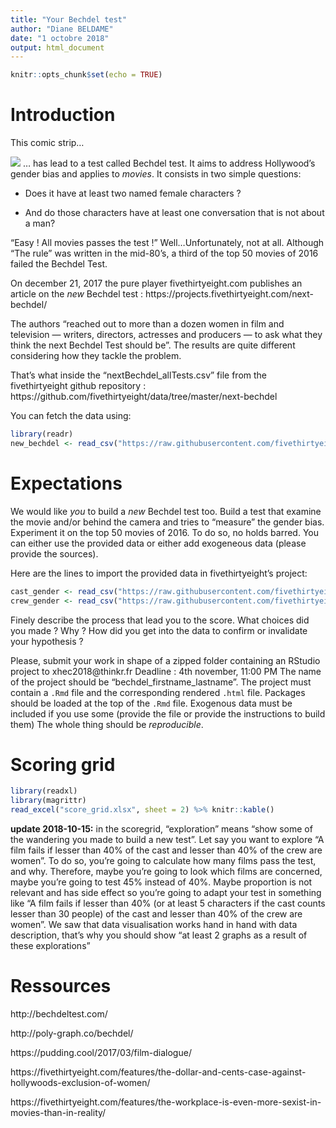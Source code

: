 ```yaml
---
title: "Your Bechdel test"
author: "Diane BELDAME"
date: "1 octobre 2018"
output: html_document
---
```


```r
knitr::opts_chunk$set(echo = TRUE)
```


# Introduction

This comic strip...

![](The-Rule-cleaned-up.jpg)
... has lead to a test called Bechdel test. It aims to address Hollywood’s gender bias and applies to _movies_. It consists in two simple questions:

- Does it have at least two named female characters ?

- And do those characters have at least one conversation that is not about a man?

"Easy ! All movies passes the test !" Well...Unfortunately, not at all. Although "The rule" was written in the mid-80's, a third of the top 50 movies of 2016 failed the Bechdel Test. 

On december 21, 2017 the pure player fivethirtyeight.com publishes an article on the _new_ Bechdel test : https://projects.fivethirtyeight.com/next-bechdel/

The authors "reached out to more than a dozen women in film and television — writers, directors, actresses and producers — to ask what they think the next Bechdel Test should be". The results are quite different considering how they tackle the problem.  

That's what inside the "nextBechdel_allTests.csv" file from the fivethirtyeight github repository : https://github.com/fivethirtyeight/data/tree/master/next-bechdel

You can fetch the data using:

```r
library(readr)
new_bechdel <- read_csv("https://raw.githubusercontent.com/fivethirtyeight/data/master/next-bechdel/nextBechdel_allTests.csv")
```

# Expectations

We would like _you_ to build a _new_ Bechdel test too. Build a test that examine the movie and/or behind the camera and tries to "measure" the gender bias. Experiment it on the top 50 movies of 2016. 
To do so, no holds barred. You can either use the provided data or either add exogeneous data (please provide the sources).

Here are the lines to import the provided data in fivethirtyeight's project:
```r
cast_gender <- read_csv("https://raw.githubusercontent.com/fivethirtyeight/data/master/next-bechdel/nextBechdel_castGender.csv")
crew_gender <- read_csv("https://raw.githubusercontent.com/fivethirtyeight/data/master/next-bechdel/nextBechdel_crewGender.csv")
```

Finely describe the process that lead you to the score. What choices did you made ? Why ? How did you get into the data to confirm or invalidate your hypothesis ?

Please, submit your work in shape of a zipped folder containing an RStudio project to xhec2018@thinkr.fr
Deadline : 4th november, 11:00 PM
The name of the project should be "bechdel_firstname_lastname".
The project must contain a `.Rmd` file and the corresponding rendered `.html` file. 
Packages should be loaded at the top of the `.Rmd` file. 
Exogenous data must be included if you use some (provide the file or provide the instructions to build them)
The whole thing should be _reproducible_.



# Scoring grid

```r
library(readxl)
library(magrittr)
read_excel("score_grid.xlsx", sheet = 2) %>% knitr::kable()
```

**update 2018-10-15:** in the scoregrid, "exploration" means "show some of the wandering you made to build a new test". Let say you want to explore "A film fails if lesser than 40% of the cast and lesser than 40% of the crew are women". To do so, you're going to calculate how many films pass the test, and why. Therefore, maybe you're going to look which films are concerned, maybe you're going to test 45% instead of 40%. Maybe proportion is not relevant and has side effect so you're going to adapt your test in something like "A film fails if lesser than 40% (or at least 5 characters if the cast counts lesser than 30 people) of the cast and lesser than 40% of the crew are women". 
We saw that data visualisation works hand in hand with data description, that's why you should show "at least 2 graphs as a result of these explorations"

# Ressources

http://bechdeltest.com/

http://poly-graph.co/bechdel/

https://pudding.cool/2017/03/film-dialogue/

https://fivethirtyeight.com/features/the-dollar-and-cents-case-against-hollywoods-exclusion-of-women/

https://fivethirtyeight.com/features/the-workplace-is-even-more-sexist-in-movies-than-in-reality/


